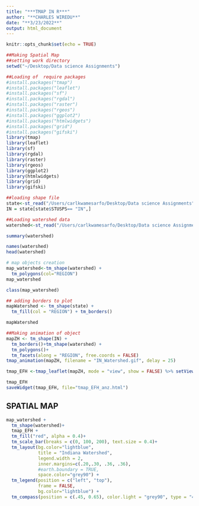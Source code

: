 ```yaml
---
title: "***TMAP IN R***"
author: "**CHARLES WIREDU**"
date: "**3/23/2022**"
output: html_document
---
```


```r
knitr::opts_chunk$set(echo = TRUE)
```

```r
##Making Spatial Map
##setting work directory
setwd("~/Desktop/Data science Assignments")

```

```r
##Loading of  require packages
#install.packages("tmap")
#install.packages("leaflet")
#install.packages("sf")
#install.packages("rgdal")
#install.packages("raster")
#install.packages("rgeos")
#install.packages("ggplot2")
#install.packages("htmlwidgets")
#install.packages("grid")
#install.packages("gifski")
library(tmap)
library(leaflet)
library(sf)
library(rgdal)
library(raster)
library(rgeos)
library(ggplot2)
library(htmlwidgets)
library(grid)
library(gifski)
```

```r
##loading shape file 
state<-st_read("/Users/carlkwamesarfo/Desktop/Data science Assignments")
IN = state[state$STUSPS== "IN",]

```

```r
##Loading watershed data
watershed<-st_read("/Users/carlkwamesarfo/Desktop/Data science Assignments")

summary(watershed)

names(watershed)
head(watershed)
```

```r
# map objects creation
map_watershed<-tm_shape(watershed) +
  tm_polygons(col="REGION")
map_watershed

class(map_watershed)

```

```r
## adding borders to plot
mapWatershed <- tm_shape(state) +
  tm_fill(col = "REGION") + tm_borders()

mapWatershed
```

```r
##Making animation of object
mapZH <- tm_shape(IN) +
  tm_borders()+tm_shape(watershed) +
  tm_polygons()+
  tm_facets(along = "REGION", free.coords = FALSE)
tmap_animation(mapZH, filename = "IN_Watershed.gif", delay = 25)

```

```r
tmap_EFH <-tmap_leaflet(mapZH, mode = "view", show = FALSE) %>% setView(1249033,2682288,zoom=12)%>% fitBounds(-72, 40, -70, 43)%>% clearBounds() 

tmap_EFH
saveWidget(tmap_EFH, file="tmap_EFH_anz.html")

```

SPATIAL MAP
----
```r
map_watershed + 
  tm_shape(watershed)+ 
  tmap_EFH + 
  tm_fill("red", alpha = 0.4)+ 
  tm_scale_bar(breaks = c(0, 100, 200), text.size = 0.4)+ 
  tm_layout(bg.color="lightblue", 
            title = "Indiana Watershed", 
            legend.width = 2, 
            inner.margins=c(.20,.30, .36, .36), 
            #earth.boundary = TRUE, 
            space.color="grey90") + 
  tm_legend(position = c("left", "top"), 
            frame = FALSE, 
            bg.color="lightblue") + 
  tm_compass(position = c(.45, 0.65), color.light = "grey90", type = "4star") 

```

